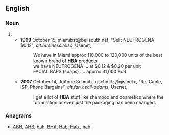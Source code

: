 ==English==

===Noun===
{{en-noun}}
# {{abbreviation of|[[health]]-[[and]]-[[beauty]] [[aid]]|lang=en}}
#* '''1999''' October 15, miamibst@bellsouth.net, "Sell: NEUTROGENA $0.12", ''alt.business.misc'', Usenet,
#*: We have in Miami approx 110,000 to 120,000 units of the best known brand of '''HBA''' products
#*: we have NEUTROGENA ... at $0.12 & $0.20 per unit
#*: FACIAL BARS (soaps) .... approx 31,000 PcS
#* '''2007''' October 14, JoAnne Schmitz <jschmitz@qis.net>, "Re: Cable, ISP, Phone Bargains", ''alt.fan.cecil-adams'', Usenet,
#*: I get a lot of '''HBA''' stuff like shampoo and cosmetics where the formulation or even just the packaging has been changed.

===Anagrams===
* [[ABH#English|ABH]], [[AHB#English|AHB]], [[bah#English|bah]], [[BHA#English|BHA]], [[Hab#English|Hab]], [[Hab.#English|Hab.]], [[hab#English|hab]]